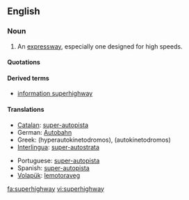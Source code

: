 ==English==

===Noun===
{{en-noun}}

#{{US}} An [[expressway]], especially one designed for high speeds.

====Quotations====
{{seeCites}}

====Derived terms====
*[[information superhighway]]

====Translations====
{{trans-top|US An expressway especially one designed for high speeds}}
*[[Catalan]]: [[super-autopista]]
*German: [[Autobahn]]
*Greek: (hyperautokinetodromos), (autokinetodromos)
*[[Interlingua]]: [[super-autostrata]]
{{trans-mid}}
*Portuguese: [[super-autopista]]
*Spanish: [[super-autopista]]
*[[Volapük]]: [[lemotoraveg]]
{{trans-bottom}}

[[fa:superhighway]]
[[vi:superhighway]]